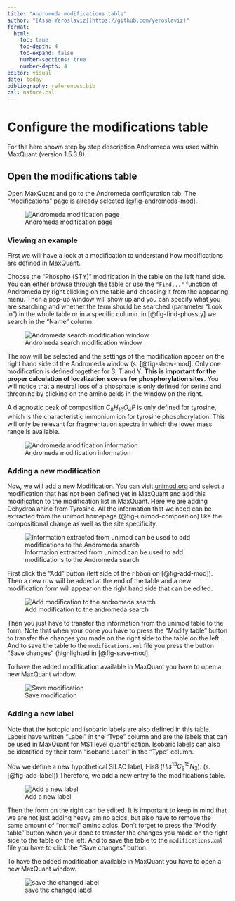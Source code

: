 ```yaml
---
title: "Andromeda modifications table"
author: "[Assa Yeroslaviz](https://github.com/yeroslaviz)"
format: 
  html:
    toc: true
    toc-depth: 4
    toc-expand: false
    number-sections: true
    number-depth: 4
editor: visual
date: today
bibliography: references.bib
csl: nature.csl
---
```


# Configure the modifications table

For the here shown step by step description Andromeda was used within MaxQuant (version 1.5.3.8).

## Open the modifications table

Open MaxQuant and go to the Andromeda configuration tab. The "Modifications" page is already selected [@fig-andromeda-mod].

![Andromeda modification page](Figures/configmodification-01-open_tab-edited.png){#fig-andromeda-mod}

### Viewing an example

First we will have a look at a modification to understand how modifications are defined in MaxQuant. 

Choose the "Phospho (STY)" modification in the table on the left hand side. You can either browse through the table or use the `"Find..."` function of Andromeda by right clicking on the table and choosing it from the appearing menu. Then a pop-up window will show up and you can specify what you are searching and whether the term should be searched (parameter "Look in") in the whole table or in a specific column. in [@fig-find-phossty] we search in the "Name" column.

![Andromeda search modification window](Figures/configmodification-02-findphossty.png){#fig-find-phossty}

The row will be selected and the settings of the modification appear on the right hand side of the Andromeda window (s. [@fig-show-mod].
Only one modification is defined together for S, T and Y. **This is important for the proper calculation of localization scores for phosphorylation sites**. You will notice that a neutral loss of a phosphate is only defined for serine and threonine by clicking on the amino acids in the window on the right. 

A diagnostic peak of composition $C_8H_{10}O_4P$ is only defined for tyrosine, which is the characteristic immonium ion for tyrosine phosphorylation. This will only be relevant for fragmentation spectra in which the lower mass range is available.

![Andromeda modification information](Figures/configmodification-03-settingsphossty-edited.png){#fig-show-mod}

### Adding a new modification

Now, we will add a new Modification. You can visit [unimod.org](http://www.unimod.org/) and select a modification that has not been defined yet in MaxQuant and add this modification to the modification list in MaxQuant. Here we are adding Dehydroalanine from Tyrosine. All the information that we need can be extracted from the unimod homepage (@fig-unimod-composition) like the compositional change as well as the site specificity. 

![Information extracted from unimod can be used to add modifications to the Andromeda search](Figures/configmodification-04-addmodification_unimodtable.png){#fig-unimod-composition}

First click the "Add" button (left side of the ribbon on [@fig-add-mod]). Then a new row will be added at the end of the table and a new modification form will appear on the right hand side that can be edited.

![Add modification to the andromeda search](Figures/configmodification-04-addmodification-edited.png){#fig-add-mod}


Then you just have to transfer the information from the unimod table to the form.
Note that when your done you have to press the "Modify table" button to transfer the changes you made on the right side to the table on the left. And to save the table to the `modifications.xml` file you press the button "Save changes" (highlighted in [@fig-save-mod]. 

To have the added modification available in MaxQuant you have to open a new MaxQuant window.

![Save modification](Figures/configmodification-04-parameter_example-edited.png){#fig-save-mod}

### Adding a new label

Note that the isotopic and isobaric labels are also defined in this table. Labels have written "Label" in the "Type" column and are the labels that can be used in MaxQuant for MS1 level quantification. Isobaric labels can also be identified by their term "isobaric Label" in the "Type" column.

Now we define a new hypothetical SILAC label, His8 ($His^{13}C_5^{15}N_3$). (s. [@fig-add-label])
Therefore, we add a new entry to the modifications table.

![Add a new label](Figures/configmodification-04-addmodification-edited.png){#fig-add-label}

Then the form on the right can be edited. It is important to keep in mind that we are not just adding heavy amino acids, but also have to remove the same amount of "normal" amino acids. 
Don't forget to press the "Modify table" button when your done to transfer the changes you made on the right side to the table on the left. And to save the table to the `modifications.xml` file you have to click the "Save changes" button. 

To have the added modification available in MaxQuant you have to open a new MaxQuant window.

![save the changed label](Figures/configmodification-05-addlabel_parameter_example-edited.png){#fig-save-label}





